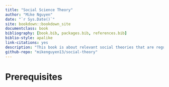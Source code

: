 ```yaml
--- 
title: "Social Science Theory"
author: "Mike Nguyen"
date: "`r Sys.Date()`"
site: bookdown::bookdown_site
documentclass: book
bibliography: [book.bib, packages.bib, references.bib]
biblio-style: apalike
link-citations: yes
description: "This book is about relevant social theories that are regularly used in social sciences"
github-repo: "mikenguyen13/social-theory"
---
```


# Prerequisites